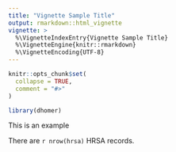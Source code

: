 ```yaml
---
title: "Vignette Sample Title"
output: rmarkdown::html_vignette
vignette: >
  %\VignetteIndexEntry{Vignette Sample Title}
  %\VignetteEngine{knitr::rmarkdown}
  %\VignetteEncoding{UTF-8}
---
```


```r
knitr::opts_chunk$set(
  collapse = TRUE,
  comment = "#>"
)
```

```r
library(dhomer)
```

This is an example


There are `r nrow(hrsa)` HRSA records.
